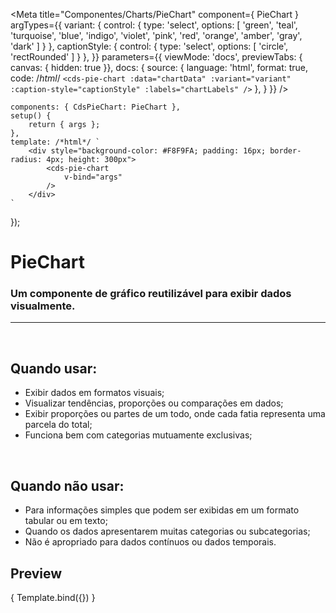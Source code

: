
<Meta
	title="Componentes/Charts/PieChart"
	component={ PieChart }
	argTypes={{
		variant: {
			control: {
				type: 'select',
				options: [
				'green',
				'teal',
				'turquoise',
				'blue',
				'indigo',
				'violet',
				'pink',
				'red',
				'orange',
				'amber',
				'gray',
				'dark'
				]
			}
		},
		captionStyle: {
			control: {
				type: 'select',
				options: [
				'circle',
				'rectRounded'
				]
			}
		},
	}}
	parameters={{
		viewMode: 'docs',
		previewTabs: { canvas: { hidden: true }},
		docs: {
			source: {
				language: 'html',
				format: true,
				code: /*html*/
`<cds-pie-chart
	:data="chartData"
	:variant="variant"
	:caption-style="captionStyle"
	:labels="chartLabels"
/>`
			},
		}
	}}
/>

	components: { CdsPieChart: PieChart },
	setup() {
		return { args };
	},
	template: /*html*/ `
		<div style="background-color: #F8F9FA; padding: 16px; border-radius: 4px; height: 300px">
			<cds-pie-chart
				v-bind="args"
			/>
		</div>
	`
});

# PieChart

### Um componente de gráfico reutilizável para exibir dados visualmente.
---
<br />

## Quando usar:
- Exibir dados em formatos visuais;
- Visualizar tendências, proporções ou comparações em dados;
- Exibir proporções ou partes de um todo, onde cada fatia representa uma parcela do total;
- Funciona bem com categorias mutuamente exclusivas;

<br />

## Quando não usar:
- Para informações simples que podem ser exibidas em um formato tabular ou em texto;
- Quando os dados apresentarem muitas categorias ou subcategorias;
- Não é apropriado para dados contínuos ou dados temporais.

## Preview

<Canvas>
	<Story
		name="PieChart"
		args={{
			labels: ['Janeiro','Fevereiro','Março', 'Abril', 'Maio'],
			variant: 'green',
			captionStyle: 'rectRounded',
			data: [
				{
					name: 'Ecocardiograma',
					datasets: [
						{
							label: 'Exames realizados',
							data: [120, 220, 180, 320, 150],
						},
					]
				},
			],
	}}
>
	{ Template.bind({}) }
  </Story>
</Canvas>

<ArgsTable story="PieChart" />

